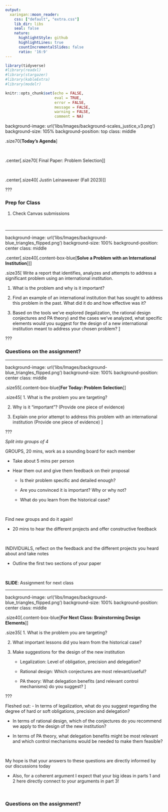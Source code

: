 ```yaml
---
output:
  xaringan::moon_reader:
    css: ["default", "extra.css"]
    lib_dir: libs
    seal: false
    nature:
      highlightStyle: github
      highlightLines: true
      countIncrementalSlides: false
      ratio: '16:9'
---
```


```r
library(tidyverse)
#library(readxl)
#library(stargazer)
#library(kableExtra)
#library(modelr)

knitr::opts_chunk$set(echo = FALSE,
                      eval = TRUE,
                      error = FALSE,
                      message = FALSE,
                      warning = FALSE,
                      comment = NA)
```

background-image: url('libs/Images/background-scales_justice_v3.png')
background-size: 105%
background-position: top
class: middle

.size70[**Today's Agenda**]

<br>

.center[.size70[
Final Paper: Problem Selection
]]

<br>

.center[.size40[
  Justin Leinaweaver (Fall 2023)
]]

???

### Prep for Class
1. Check Canvas submissions

<br>




---

background-image: url('libs/Images/background-blue_triangles_flipped.png')
background-size: 100%
background-position: center
class: middle

.center[.size40[.content-box-blue[**Solve a Problem with an International Institution**]]]

.size35[
Write a report that identifies, analyzes and attempts to address a significant problem using an international institution.

1. What is the problem and why is it important?

2. Find an example of an international institution that has sought to address this problem in the past. What did it do and how effective was it?

3. Based on the tools we've explored (legalization, the rational design conjectures and PA theory) and the cases we've analyzed, what specific elements would you suggest for the design of a new international institution meant to address your chosen problem?
]

???

### Questions on the assignment?



---

background-image: url('libs/Images/background-blue_triangles_flipped.png')
background-size: 100%
background-position: center
class: middle

.size55[.content-box-blue[**For Today: Problem Selection**]]

.size45[
1. What is the problem you are targeting?

2. Why is it "important"? (Provide one piece of evidence)

3. Explain one prior attempt to address this problem with an international institution (Provide one piece of evidence)
]

???

*Split into groups of 4*

GROUPS, 20 mins, work as a sounding board for each member

- Take about 5 mins per person

- Hear them out and give them feedback on their proposal
    - Is their problem specific and detailed enough?
    
    - Are you convinced it is important? Why or why not?
    
    - What do you learn from the historical case?

<br>

Find new groups and do it again!

- 20 mins to hear the different projects and offer constructive feedback

<br>

INDIVIDUALS, reflect on the feedback and the different projects you heard about and take notes

- Outline the first two sections of your paper

<br>

**SLIDE**: Assignment for next class




---

background-image: url('libs/Images/background-blue_triangles_flipped.png')
background-size: 100%
background-position: center
class: middle

.size40[.content-box-blue[**For Next Class: Brainstorming Design Elements**]]

.size35[
1. What is the problem you are targeting?

2. What important lessons did you learn from the historical case?

3. Make suggestions for the design of the new institution
    - Legalization: Level of obligation, precision and delegation?
    
    - Rational design: Which conjectures are most relevant/useful?
    
    - PA theory: What delegation benefits (and relevant control mechanisms) do you suggest?
]

???

Fleshed out:
- In terms of legalization, what do you suggest regarding the degree of hard or soft obligations, precision and delegation?

- In terms of rational design, which of the conjectures do you recommend we apply to the design of the new institution?

- In terms of PA theory, what delegation benefits might be most relevant and which control mechanisms would be needed to make them feasible?

<br>

My hope is that your answers to these questions are directly informed by our discussions today

- Also, for a coherent argument I expect that your big ideas in parts 1 and 2 here directly connect to your arguments in part 3!

<br>

### Questions on the assignment?










